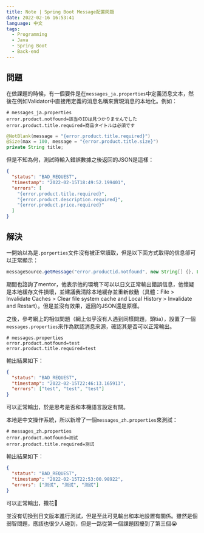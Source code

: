```yaml
---
title: Note | Spring Boot Message配置問題
date: 2022-02-16 16:53:41
language: 中文
tags:
  - Programming
  - Java
  - Spring Boot
  - Back-end
---
```


## 問題

在做課題的時候，有一個要件是在`messages_ja.properties`中定義消息文本，然後在例如Validator中直接用定義的消息名稱來實現消息的本地化。例如：

<!--rehype:data-language=properties-->

```properties
# messages_ja.properties
error.product.notfound=該当のIDは見つかりませんでした
error.product.title.required=商品タイトルは必須です
```

<!--rehype:data-language=java-->

```java
@NotBlank(message = "{error.product.title.required}")
@Size(max = 100, message = "{error.product.title.size}")
private String title;
```

但是不知為何，測試時輸入錯誤數據之後返回的JSON是這樣：

<!--rehype:data-language=json-->

```json
{
  "status": "BAD_REQUEST",
  "timestamp": "2022-02-15T18:49:52.199401",
  "errors": [
    "{error.product.title.required}",
    "{error.product.description.required}",
    "{error.product.price.required}"
  ]
}
```

## 解決

一開始以為是`.porperties`文件沒有被正常讀取，但是以下面方式取得的信息卻可以正常顯示：

<!--rehype:data-language=java-->

```java
messageSource.getMessage("error.productid.notfound", new String[] {}, Locale.JAPANESE)
```

期間也諮詢了mentor，他表示他的環境下可以以日文正常輸出錯誤信息，他懷疑是本地緩存文件損壞，並建議我清除本地緩存並重新啟動（具體：File > Invalidate Caches > Clear file system cache and Local History > Invalidate and Restart）。但是並沒有效果，返回的JSON還是原樣。

之後，參考網上的相似問題（網上似乎沒有人遇到同樣問題，頭tia），設置了一個`messages.properties`來作為默認消息來源，確認其是否可以正常輸出。

<!--rehype:data-language=properties-->

```properties
# messages.properties
error.product.notfound=test
error.product.title.required=test
```

輸出結果如下：

<!--rehype:data-language=json-->

```json
{
  "status": "BAD_REQUEST",
  "timestamp": "2022-02-15T22:46:13.165913",
  "errors": ["test", "test", "test"]
}
```

可以正常輸出，於是思考是否和本機語言設定有關。

本地是中文操作系統，所以新增了一個`messages_zh.properties`來測試：

<!--rehype:data-language=properties-->

```properties
# messages_zh.properties
error.product.notfound=测试
error.product.title.required=测试
```

輸出結果如下：

<!--rehype:data-language=json-->

```json
{
  "status": "BAD_REQUEST",
  "timestamp": "2022-02-15T22:53:00.98922",
  "errors": ["测试", "测试", "测试"]
}
```

可以正常輸出，撒花🎉

並沒有切換到日文版本進行測試，但是至此可見輸出和本地設置有關係。雖然是個弱智問題，應該也很少人碰到，但是一路從第一個課題困擾到了第三個😭

<br>

